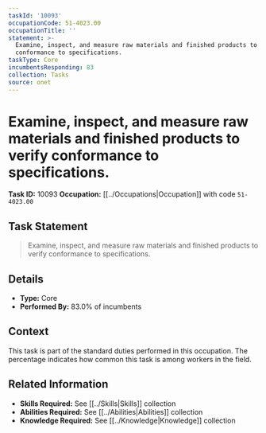 ```yaml
---
taskId: '10093'
occupationCode: 51-4023.00
occupationTitle: ''
statement: >-
  Examine, inspect, and measure raw materials and finished products to verify
  conformance to specifications.
taskType: Core
incumbentsResponding: 83
collection: Tasks
source: onet
---
```

# Examine, inspect, and measure raw materials and finished products to verify conformance to specifications.

**Task ID:** 10093
**Occupation:** [[../Occupations|Occupation]] with code `51-4023.00`

## Task Statement

> Examine, inspect, and measure raw materials and finished products to verify conformance to specifications.

## Details

- **Type:** Core
- **Performed By:** 83.0% of incumbents

## Context

This task is part of the standard duties performed in this occupation. The percentage indicates how common this task is among workers in the field.

## Related Information

- **Skills Required:** See [[../Skills|Skills]] collection
- **Abilities Required:** See [[../Abilities|Abilities]] collection
- **Knowledge Required:** See [[../Knowledge|Knowledge]] collection
